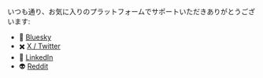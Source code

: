 いつも通り、お気に入りのプラットフォームでサポートいただきありがとうございます:

* 🦋 [Bluesky](https://slo.im/last/b)
* ✖️ [X / Twitter](https://slo.im/last/x)
* 👔 [LinkedIn](https://slo.im/last/l)
* 👽 [Reddit](https://slo.im/last/r)

<SubscribeFormEmbed placement="top" />